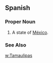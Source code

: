 ==Spanish==
===Proper Noun===
{{es-proper noun}}
#A state of [[México]].
===See Also===
[[w:Tamaulipas]]